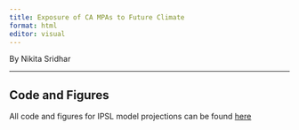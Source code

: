 ```yaml
---
title: Exposure of CA MPAs to Future Climate
format: html
editor: visual
---
```


By Nikita Sridhar

------------------------------------------------------------------------

## Code and Figures

All code and figures for IPSL model projections can be found [here](mpaexposure.html)

## 
